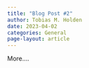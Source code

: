 ```yaml
---
title: "Blog Post #2"
author: Tobias M. Holden
date: 2023-04-02
categories: General
page-layout: article
---
```


More....
